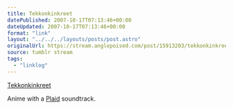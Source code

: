 ```yaml
---
title: Tekkonkinkreet
datePublished: 2007-10-17T07:13:46+00:00
dateUpdated: 2007-10-17T07:13:46+00:00
format: "link"
layout: "../../../layouts/posts/post.astro"
originalUrl: https://stream.anglepoised.com/post/15913203/tekkonkinkreet
source: tumblr stream
tags:
  - "linklog"
---
```


[Tekkonkinkreet][1]

Anime with a <a href="http://www.plaid.co.uk/">Plaid</a> soundtrack.

[1]: https://www.sonypictures.com/movies/tekkonkinkreet

